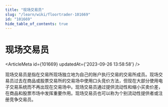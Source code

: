 ```yaml
---
title: "现场交易员"
slug: "/learn/wiki/floortrader-101669"
id: "101669"
hide_table_of_contents: true
---
```



# 现场交易员

<ArticleMeta id={101669} updatedAt={'2023-09-26 13:58:58'} />
<div className='border-solid border-b border-t-0 my-4 border-[var(--ifm-color-gray-300)]' />

现场交易员是指在交易所现场独立地为自己的账户执行交易的交易所成员。现场交易员过去在商品或股票交易所的交易场中使用口头竞价方法，但现在大部分使用电子交易系统而不再出现在交易场中。现场交易员通过提供流动性和缩小买卖价差，在商品和股票市场中发挥重要作用。现场交易员也可以称为个别流动性提供者或注册竞争交易员。
